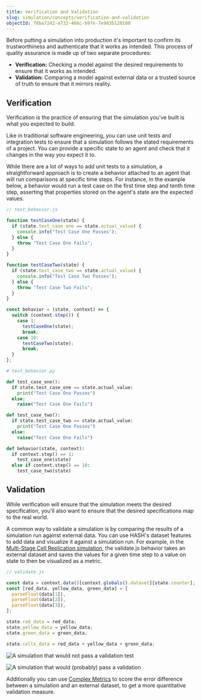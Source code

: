 ```yaml
---
title: Verification and Validation
slug: simulation/concepts/verification-and-validation
objectId: 78ba7242-a732-466c-b9fe-7e983b120100
---
```


Before putting a simulation into production it's important to confirm its trustworthiness and authenticate that it works as intended. This process of quality assurance is made up of two separate procedures:

- **Verification:** Checking a model against the desired requirements to ensure that it works as intended.
- **Validation:** Comparing a model against external data or a trusted source of truth to ensure that it mirrors reality.

## Verification

Verification is the practice of ensuring that the simulation you've built is what you expected to build.

Like in traditional software engineering, you can use unit tests and integration tests to ensure that a simulation follows the stated requirements of a project. You can provide a specific state to an agent and check that it changes in the way you expect it to.

While there are a lot of ways to add unit tests to a simulation, a straightforward approach is to create a behavior attached to an agent that will run comparisons at specific time steps. For instance, in the example below, a behavior would run a test case on the first time step and tenth time step, asserting that properties stored on the agent's state are the expected values.

<Tabs>
<Tab title="JavaScript" >

```javascript
// test_behavior.js

function testCaseOne(state) {
  if (state.test_case_one == state.actual_value) {
    console.info("Test Case One Passes");
  } else {
    throw "Test Case One Fails";
  }
}

function testCaseTwo(state) {
  if (state.test_case_two == state.actual_value) {
    console.info("Test Case Two Passes");
  } else {
    throw "Test Case Two Fails";
  }
}

const behavior = (state, context) => {
  switch (context.step()) {
    case 1:
      testCaseOne(state);
      break;
    case 10:
      testCaseTwo(state);
      break;
  }
};
```

</Tab>

<Tab title="Python" >

```python
# test_behavior.py

def test_case_one():
  if state.test_case_one == state.actual_value:
    print("Test Case One Passes")
  else:
    raise("Test Case One Fails")

def test_case_two():
  if state.test_case_two == state.actual_value:
    print("Test Case One Passes")
  else:
    raise("Test Case One Fails")

def behavior(state, context):
  if context.step() == 1:
    test_case_one(state)
  else if context.step() == 10:
    test_case_two(state)

```

</Tab>
</Tabs>

## Validation

While verification will ensure that the simulation meets the desired specification, you'll also want to ensure that the desired specifications map to the real world.

A common way to validate a simulation is by comparing the results of a simulation run against external data. You can use HASH's dataset features to add data and visualize it against a simulation run. For example, in the [Multi-Stage Cell Replication simulation](https://core.hash.ai/@hash/multi-stage-cell-replication/1.0.0), the validate.js behavior takes an external dataset and saves the values for a given time step to a value on state to then be visualized as a metric.

```javascript
// validate.js

const data = context.data()[context.globals().dataset][state.counter];
const [red_data, yellow_data, green_data] = [
  parseFloat(data[1]),
  parseFloat(data[2]),
  parseFloat(data[3]),
];

state.red_data = red_data;
state.yellow_data = yellow_data;
state.green_data = green_data;

state.cells_data = red_data + yellow_data + green_data;
```

![A simulation that would not pass a validation test](https://cdn-us1.hash.ai/site/docs/image%20%2875%29.png)

![A simulation that would (probably) pass a validation](https://cdn-us1.hash.ai/site/docs/image%20%2876%29.png)

Additionally you can use [Complex Metrics](/docs/simulation/creating-simulations/experiments/optimization-experiments/complex-metrics) to score the error difference between a simulation and an external dataset, to get a more quantitative validation measure.
